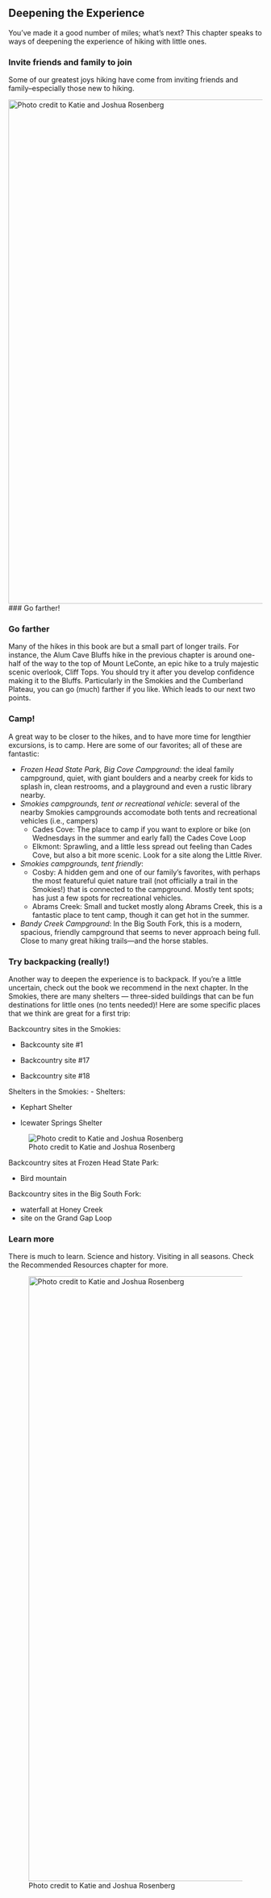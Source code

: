 ## Deepening the Experience

You've made it a good number of miles; what's next? This chapter speaks to ways of deepening the experience of hiking with little ones.

### Invite friends and family to join

Some of our greatest joys hiking have come from inviting friends and family–especially those new to hiking.

![Photo credit to Katie and Joshua Rosenberg](img/kids-leconte.jpeg){width="1000"} \### Go farther!

### Go farther

Many of the hikes in this book are but a small part of longer trails. For instance, the Alum Cave Bluffs hike in the previous chapter is around one-half of the way to the top of Mount LeConte, an epic hike to a truly majestic scenic overlook, Cliff Tops. You should try it after you develop confidence making it to the Bluffs. Particularly in the Smokies and the Cumberland Plateau, you can go (much) farther if you like. Which leads to our next two points.

### Camp!

A great way to be closer to the hikes, and to have more time for lengthier excursions, is to camp. Here are some of our favorites; all of these are fantastic:

-   *Frozen Head State Park, Big Cove Campground*: the ideal family campground, quiet, with giant boulders and a nearby creek for kids to splash in, clean restrooms, and a playground and even a rustic library nearby.
-   *Smokies campgrounds, tent or recreational vehicle*: several of the nearby Smokies campgrounds accomodate both tents and recreational vehicles (i.e., campers)
    -   Cades Cove: The place to camp if you want to explore or bike (on Wednesdays in the summer and early fall) the Cades Cove Loop
    -   Elkmont: Sprawling, and a little less spread out feeling than Cades Cove, but also a bit more scenic. Look for a site along the Little River.
-   *Smokies campgrounds, tent friendly*:
    -   Cosby: A hidden gem and one of our family's favorites, with perhaps the most featureful quiet nature trail (not officially a trail in the Smokies!) that is connected to the campground. Mostly tent spots; has just a few spots for recreational vehicles.
    -   Abrams Creek: Small and tucket mostly along Abrams Creek, this is a fantastic place to tent camp, though it can get hot in the summer.
-   *Bandy Creek Campground*: In the Big South Fork, this is a modern, spacious, friendly campground that seems to never approach being full. Close to many great hiking trails---and the horse stables.

### Try backpacking (really!)

Another way to deepen the experience is to backpack. If you're a little uncertain, check out the book we recommend in the next chapter. In the Smokies, there are many shelters --- three-sided buildings that can be fun destinations for little ones (no tents needed)! Here are some specific places that we think are great for a first trip:

Backcountry sites in the Smokies:

-   Backcounty site #1

-   Backcountry site #17

-   Backcountry site #18

Shelters in the Smokies: - Shelters:

-   Kephart Shelter

-   Icewater Springs Shelter

![Photo credit to Katie and Joshua Rosenberg](img/leconte-summit.jpeg)

Backcountry sites at Frozen Head State Park:

-   Bird mountain

Backcountry sites in the Big South Fork:

-   waterfall at Honey Creek
-   site on the Grand Gap Loop

### Learn more

There is much to learn. Science and history. Visiting in all seasons. Check the Recommended Resources chapter for more.

![Photo credit to Katie and Joshua Rosenberg](img/maple%20leaf.jpeg){width="1200"}
